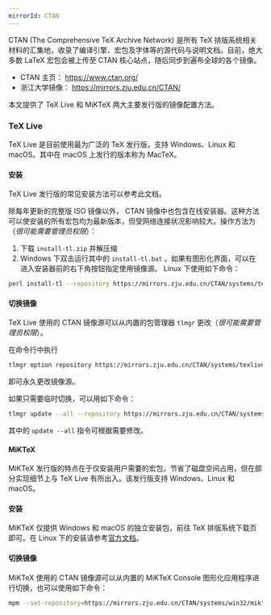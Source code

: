 ```yaml
---
mirrorId: CTAN
---
```


CTAN (The Comprehensive TeX Archive Network) 是所有 TeX 排版系统相关材料的汇集地，收录了编译引擎、宏包及字体等的源代码与说明文档。目前，绝大多数 LaTeX 宏包会被上传至 CTAN 核心站点，随后同步到遍布全球的各个镜像。

- CTAN 主页： https://www.ctan.org/
- 浙江大学镜像： https://mirrors.zju.edu.cn/CTAN/

本文提供了 TeX Live 和 MiKTeX 两大主要发行版的镜像配置方法。

### TeX Live

TeX Live 是目前使用最为广泛的 TeX 发行版，支持 Windows、Linux 和 macOS。其中在 macOS 上发行的版本称为 MacTeX。

#### 安装

TeX Live 发行版的常见安装方法可以参考此文档。

除每年更新的完整版 ISO 镜像以外， CTAN 镜像中也包含在线安装器。这种方法可以使安装的所有宏包均为最新版本，但受网络连接状况影响较大。操作方法为（*很可能需要管理员权限*）：

1. 下载 `install-tl.zip` 并解压缩
2. Windows 下双击运行其中的 `install-tl.bat` 。如果有图形化界面，可以在进入安装器前的右下角按钮指定使用镜像源。
Linux 下使用如下命令：
```bash
perl install-tl --repository https://mirrors.zju.edu.cn/CTAN/systems/texlive/tlnet
```

#### 切换镜像

TeX Live 使用的 CTAN 镜像源可以从内置的包管理器 `tlmgr` 更改（*很可能需要管理员权限*）。

在命令行中执行

```bash
tlmgr option repository https://mirrors.zju.edu.cn/CTAN/systems/texlive/tlnet
```

即可永久更改镜像源。

如果只需要临时切换，可以用如下命令：

```bash
tlmgr update --all --repository https://mirrors.zju.edu.cn/CTAN/systems/texlive/tlnet
```

其中的 ```update --all``` 指令可根据需要修改。

#### MiKTeX

MiKTeX 发行版的特点在于仅安装用户需要的宏包，节省了磁盘空间占用，但在部分实现细节上与 TeX Live 有所出入。该发行版支持 Windows、Linux 和 macOS。

#### 安装

MiKTeX 仅提供 Windows 和 macOS 的独立安装包，前往 TeX 排版系统下载页即可。在 Linux 下的安装请参考[官方文档](https://miktex.org/howto/install-miktex-unx)。

#### 切换镜像

MiKTeX 使用的 CTAN 镜像源可以从内置的 MiKTeX Console 图形化应用程序进行切换，也可以使用如下命令：

```bash
mpm --set-repository=https://mirrors.zju.edu.cn/CTAN/systems/win32/miktex/tm/packages/
```